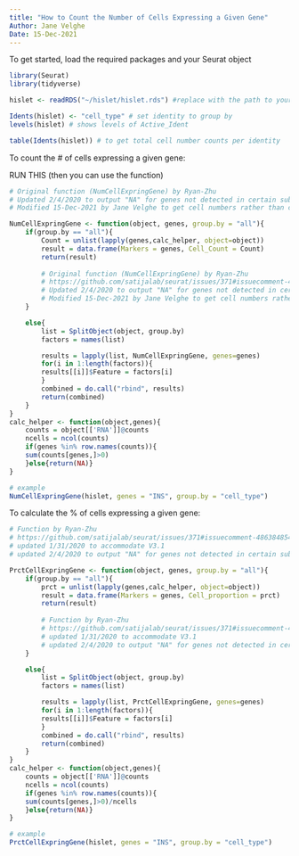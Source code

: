 ```yaml
---
title: "How to Count the Number of Cells Expressing a Given Gene"
Author: Jane Velghe
Date: 15-Dec-2021
---
```


To get started, load the required packages and your Seurat object
```r
library(Seurat)
library(tidyverse)

hislet <- readRDS("~/hislet/hislet.rds") #replace with the path to your object

Idents(hislet) <- "cell_type" # set identity to group by
levels(hislet) # shows levels of Active_Ident

table(Idents(hislet)) # to get total cell number counts per identity
```

To count the # of cells expressing a given gene:

RUN THIS (then you can use the function)
```r
# Original function (NumCellExpringGene) by Ryan-Zhu 
# Updated 2/4/2020 to output "NA" for genes not detected in certain subgroups
# Modified 15-Dec-2021 by Jane Velghe to get cell numbers rather than cell %

NumCellExpringGene <- function(object, genes, group.by = "all"){
    if(group.by == "all"){
        Count = unlist(lapply(genes,calc_helper, object=object))
        result = data.frame(Markers = genes, Cell_Count = Count)
        return(result)
        
        # Original function (NumCellExpringGene) by Ryan-Zhu 
        # https://github.com/satijalab/seurat/issues/371#issuecomment-486384854 
        # Updated 2/4/2020 to output "NA" for genes not detected in certain subgroups
        # Modified 15-Dec-2021 by Jane Velghe to get cell numbers rather than cell %
    }

    else{        
        list = SplitObject(object, group.by)
        factors = names(list)

        results = lapply(list, NumCellExpringGene, genes=genes)
        for(i in 1:length(factors)){
        results[[i]]$Feature = factors[i]
        }
        combined = do.call("rbind", results)
        return(combined)
    }
}
calc_helper <- function(object,genes){
    counts = object[['RNA']]@counts
    ncells = ncol(counts)
    if(genes %in% row.names(counts)){
    sum(counts[genes,]>0)
    }else{return(NA)}
}

# example
NumCellExpringGene(hislet, genes = "INS", group.by = "cell_type")
```


To calculate the % of cells expressing a given gene:
```r
# Function by Ryan-Zhu 
# https://github.com/satijalab/seurat/issues/371#issuecomment-486384854 
# updated 1/31/2020 to accommodate V3.1
# updated 2/4/2020 to output "NA" for genes not detected in certain subgroups

PrctCellExpringGene <- function(object, genes, group.by = "all"){
    if(group.by == "all"){
        prct = unlist(lapply(genes,calc_helper, object=object))
        result = data.frame(Markers = genes, Cell_proportion = prct)
        return(result)
        
        # Function by Ryan-Zhu 
        # https://github.com/satijalab/seurat/issues/371#issuecomment-486384854 
        # updated 1/31/2020 to accommodate V3.1
        # updated 2/4/2020 to output "NA" for genes not detected in certain subgroups
    }

    else{        
        list = SplitObject(object, group.by)
        factors = names(list)

        results = lapply(list, PrctCellExpringGene, genes=genes)
        for(i in 1:length(factors)){
        results[[i]]$Feature = factors[i]
        }
        combined = do.call("rbind", results)
        return(combined)
    }
}
calc_helper <- function(object,genes){
    counts = object[['RNA']]@counts
    ncells = ncol(counts)
    if(genes %in% row.names(counts)){
    sum(counts[genes,]>0)/ncells
    }else{return(NA)}
}

# example
PrctCellExpringGene(hislet, genes = "INS", group.by = "cell_type")
```
